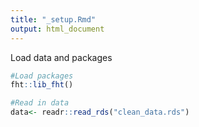 ```yaml
---
title: "_setup.Rmd"
output: html_document
---
```


Load data and packages

```r

#Load packages
fht::lib_fht()

#Read in data
data<- readr::read_rds("clean_data.rds")

```
